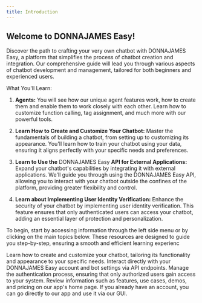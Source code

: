 ```yaml
---
title: Introduction
---
```


## Welcome to DONNAJAMES Easy!

Discover the path to crafting your very own chatbot with DONNAJAMES Easy, a platform that simplifies the process of chatbot creation and integration.
Our comprehensive guide will lead you through various aspects of chatbot development and management, tailored for both beginners and experienced users.

What You'll Learn:

1. **Agents:** You will see how our unique agent features work, how to create them and enable them to work closely with each other. Learn how to customize function calling, tag assignment, and much more with our powerful tools.

2. **Learn How to Create and Customize Your Chatbot:** Master the fundamentals of building a chatbot, from setting up to customizing its appearance.
   You'll learn how to train your chatbot using your data, ensuring it aligns perfectly with your specific needs and preferences.

3. **Learn to Use the** DONNAJAMES Easy **API for External Applications:** Expand your chatbot's capabilities by integrating it with external applications.
   We'll guide you through using the DONNAJAMES Easy API, allowing you to interact with your chatbot outside the confines of the platform, providing greater flexibility and control.

4. **Learn about Implementing User Identity Verification:** Enhance the security of your chatbot by implementing user identity verification. This feature ensures that only authenticated users can
   access your chatbot, adding an essential layer of protection and personalization.

To begin, start by accessing information through the left side menu or by clicking on the main topics below.
These resources are designed to guide you step-by-step, ensuring a smooth and efficient learning experienc

<CardGroup cols={2}>
  <Card title="Chatbot" icon="message-bot" href="/creating-first-chatbot">
    Learn how to create and customize your chatbot, tailoring its functionality
    and appearance to your specific needs.
  </Card>

  <Card title="Discover API's" icon="code" href="/api-reference/chatbots/create">
    Interact directly with your DONNAJAMES Easy account and bot settings via API
    endpoints.
  </Card>

  <Card title="Authenticate Users" icon="webhook" href="/user-identity">
    Manage the authentication process, ensuring that only authorized users gain
    access to your system.
  </Card>

  <Card title="Visit GPT-trainer Website" icon="browser" href="https://gpt-trainer.com">
    Review information such as features, use cases, demos, and pricing on our
    app's home page.
  </Card>

  <Card title="Go to our app" icon="computer-classic" href="https://app.gpt-trainer.com" color="#309C95">
    If you already have an account, you can go directly to our app and use it
    via our GUI.
  </Card>
</CardGroup>